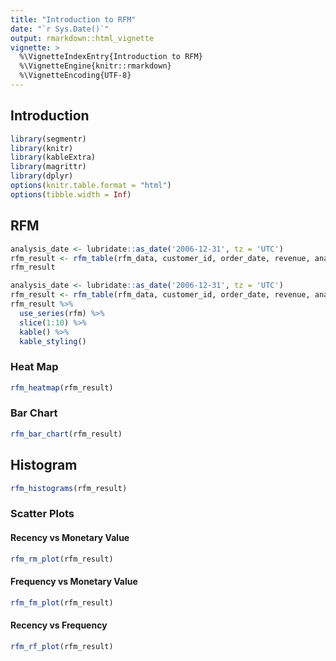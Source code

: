 ```yaml
---
title: "Introduction to RFM"
date: "`r Sys.Date()`"
output: rmarkdown::html_vignette
vignette: >
  %\VignetteIndexEntry{Introduction to RFM}
  %\VignetteEngine{knitr::rmarkdown}
  %\VignetteEncoding{UTF-8}
---
```


## Introduction

```r
library(segmentr)
library(knitr)
library(kableExtra)
library(magrittr)
library(dplyr)
options(knitr.table.format = "html") 
options(tibble.width = Inf)
```

## RFM 

```r
analysis_date <- lubridate::as_date('2006-12-31', tz = 'UTC')
rfm_result <- rfm_table(rfm_data, customer_id, order_date, revenue, analysis_date)
rfm_result 
```

```r
analysis_date <- lubridate::as_date('2006-12-31', tz = 'UTC')
rfm_result <- rfm_table(rfm_data, customer_id, order_date, revenue, analysis_date)
rfm_result %>%
  use_series(rfm) %>%
  slice(1:10) %>%
  kable() %>%
  kable_styling()
```

### Heat Map

```r
rfm_heatmap(rfm_result)
```

### Bar Chart

```r
rfm_bar_chart(rfm_result)
```

## Histogram

```r
rfm_histograms(rfm_result)
```

### Scatter Plots

#### Recency vs Monetary Value

```r
rfm_rm_plot(rfm_result)
```

#### Frequency vs Monetary Value

```r
rfm_fm_plot(rfm_result)
```

#### Recency vs Frequency 

```r
rfm_rf_plot(rfm_result)
```

